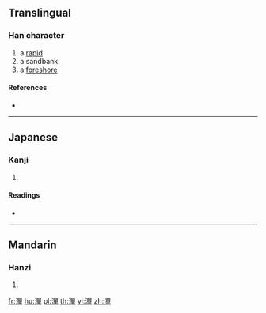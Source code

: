 ==Translingual==

===Han character===
{{Han char|rn=85|rad=水|as=12|sn=15|four=36146|canj=ERRJ}}

# a [[rapid]]
# a sandbank
# a [[foreshore]]

====References====
* {{Han ref|kx=0650.120|dkj=18270|dj=1060.140|hdz=31741.030|uh=6F6C|ud=28524|bh=E649|bd=58953}}

----

==Japanese==

===Kanji===
{{ja-kanji|grade=|rs=水12}}

# {{defn|lang=ja|sort=水12}}

====Readings====
* {{ja-readings|on=[[たん]] (tan), [[せん]] (sen), [[ぜん]] (zen)|kun=[[す]] (su)}}

----

==Mandarin==

===Hanzi===
{{cmn-hanzi|pin=[[dàn]] ([[dan4]])|wg=tan<sup>4</sup>}}

# {{defn|lang=cmn|sort=水12}}

[[fr:潬]]
[[hu:潬]]
[[pl:潬]]
[[th:潬]]
[[vi:潬]]
[[zh:潬]]